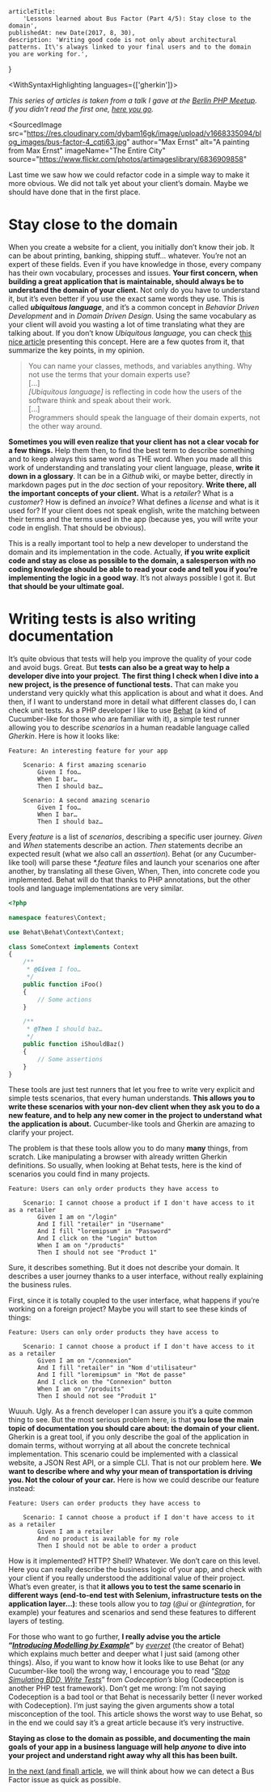 
<Layout>

    articleTitle:
        'Lessons learned about Bus Factor (Part 4/5): Stay close to the domain',
    publishedAt: new Date(2017, 8, 30),
    description: 'Writing good code is not only about architectural patterns. It\'s always linked to your final users and to the domain you are working for.',

}

<WithSyntaxHighlighting languages={['gherkin']}>

<ArticleInfos meta={meta} />

_This series of articles is taken from a talk I gave at the_ [_Berlin PHP Meetup_](https://twitter.com/bephpug)_. If you didn’t read the first one,_ [_here you go_](/articles/bus-factor-3)_._

<SourcedImage
    src="https://res.cloudinary.com/dybam16gk/image/upload/v1668335094/blog_images/bus-factor-4_cqti63.jpg"
    author="Max Ernst"
    alt="A painting from Max Ernst"
    imageName="The Entire City"
    source="https://www.flickr.com/photos/artimageslibrary/6836909858"
></SourcedImage>

Last time we saw how we could refactor code in a simple way to make it more obvious. We did not talk yet about your client’s domain. Maybe we should have done that in the first place.

# Stay close to the domain

When you create a website for a client, you initially don’t know their job. It can be about printing, banking, shipping stuff… whatever. You’re not an expert of these fields. Even if you have knowledge in those, every company has their own vocabulary, processes and issues. **Your first concern, when building a great application that is maintainable, should always be to understand the domain of your client.** Not only do you have to understand it, but it’s even better if you use the exact same words they use. This is called **_ubiquitous language_**, and it’s a common concept in _Behavior Driven Development_ and in _Domain Driven Design_. Using the same vocabulary as your client will avoid you wasting a lot of time translating what they are talking about. If you don’t know _Ubiquitous language,_ you can check [this nice article](http://www.jamesshore.com/Agile-Book/ubiquitous_language.html) presenting this concept. Here are a few quotes from it, that summarize the key points, in my opinion.

> You can name your classes, methods, and variables anything. Why not use the terms that your domain experts use?  
> \[…\]  
> _\[Ubiquitous language\]_ is reflecting in code how the users of the software think and speak about their work.  
> \[…\]  
> Programmers should speak the language of their domain experts, not the other way around.

**Sometimes you will even realize that your client has not a clear vocab for a few things.** Help them then, to find the best term to describe something and to keep always this same word as THE word. When you made all this work of understanding and translating your client language, please, **write it down in a glossary**. It can be in a _Github_ wiki, or maybe better, directly in markdown pages put in the _doc_ section of your repository. **Write there, all the important concepts of your client.** What is a _retailer_? What is a _customer_? How is defined an _invoice_? What defines a _license_ and what is it used for? If your client does not speak english, write the matching between their terms and the terms used in the app (because yes, you will write your code in english. That should be obvious).

This is a really important tool to help a new developer to understand the domain and its implementation in the code. Actually, **if you write explicit code and stay as close as possible to the domain, a salesperson with no coding knowledge should be able to read your code and tell you if you’re implementing the logic in a good way**. It’s not always possible I got it. But **that should be your ultimate goal.**

# Writing tests is also writing documentation

It’s quite obvious that tests will help you improve the quality of your code and avoid bugs. Great. But **tests can also be a great way to help a developer dive into your project**. **The first thing I check when I dive into a new project, is the presence of functional tests.** That can make you understand very quickly what this application is about and what it does. And then, if I want to understand more in detail what different classes do, I can check unit tests. As a PHP developer I like to use [Behat](http://behat.org/en/latest/) (a kind of Cucumber-like for those who are familiar with it), a simple test runner allowing you to describe _scenarios_ in a human readable language called _Gherkin_. Here is how it looks like:

```gherkin
Feature: An interesting feature for your app

    Scenario: A first amazing scenario
        Given I foo…
        When I bar…
        Then I should baz…

    Scenario: A second amazing scenario
        Given I foo…
        When I bar…
        Then I should baz…

```

Every _feature_ is a list of _scenarios_, describing a specific user journey. _Given_ and _When_ statements describe an action. _Then_ statements decribe an expected result (what we also call an _assertion_). Behat (or any Cucumber-like tool) will parse these _\*.feature_ files and launch your scenarios one after another, by translating all these Given, When, Then, into concrete code you implemented. Behat will do that thanks to PHP annotations, but the other tools and language implementations are very similar.

```php
<?php

namespace features\Context;

use Behat\Behat\Context\Context;

class SomeContext implements Context
{
    /**
     * @Given I foo…
     */
    public function iFoo()
    {
        // Some actions
    }

    /**
     * @Then I should baz…
     */
    public function iShouldBaz()
    {
        // Some assertions
    }
}
```

These tools are just test runners that let you free to write very explicit and simple tests scenarios, that every human understands. **This allows you to write these scenarios with your non-dev client when they ask you to do a new feature, and to help any new comer in the project to understand what the application is about.** Cucumber-like tools and Gherkin are amazing to clarify your project.

The problem is that these tools allow you to do many **many** things, from scratch. Like manipulating a browser with already written Gherkin definitions. So usually, when looking at Behat tests, here is the kind of scenarios you could find in many projects.

```gherkin
Feature: Users can only order products they have access to

    Scenario: I cannot choose a product if I don't have access to it as a retailer
        Given I am on "/login"
        And I fill "retailer" in "Username"
        And I fill "loremipsum" in "Password"
        And I click on the "Login" button
        When I am on "/products"
        Then I should not see "Product 1"
```

Sure, it describes something. But it does not describe your domain. It describes a user journey thanks to a user interface, without really explaining the business rules.

First, since it is totally coupled to the user interface, what happens if you’re working on a foreign project? Maybe you will start to see these kinds of things:

```gherkin
Feature: Users can only order products they have access to

    Scenario: I cannot choose a product if I don't have access to it as a retailer
        Given I am on "/connexion"
        And I fill "retailer" in "Nom d'utilisateur"
        And I fill "loremipsum" in "Mot de passe"
        And I click on the "Connexion" button
        When I am on "/produits"
        Then I should not see "Produit 1"
```

Wuuuh. Ugly. As a french developer I can assure you it’s a quite common thing to see. But the most serious problem here, is that **you lose the main topic of documentation you should care about: the domain of your client.** Gherkin is a great tool, if you only describe the goal of the application in domain terms, without worrying at all about the concrete technical implementation. This scenario could be implemented with a classical website, a JSON Rest API, or a simple CLI. That is not our problem here. **We want to describe where and why your mean of transportation is driving you. Not the colour of your car.** Here is how we could describe our feature instead:

```gherkin
Feature: Users can order products they have access to

    Scenario: I cannot choose a product if I don't have access to it as a retailer
        Given I am a retailer
        And no product is available for my role
        Then I should not be able to order a product
```

How is it implemented? HTTP? Shell? Whatever. We don’t care on this level. Here you can really describe the business logic of your app, and check with your client if you really understood the additional value of their project. What’s even greater, is that **it allows you to test the same scenario in different ways** **(end-to-end test with Selenium, infrastructure tests on the application layer…)**: these tools allow you to _tag_ (_@ui_ or _@integration_, for example) your features and scenarios and send these features to different layers of testing.

For those who want to go further, **I really advise you the article “**[**_Introducing Modelling by Example_**](http://stakeholderwhisperer.com/posts/2014/10/introducing-modelling-by-example)**”** by [_everzet_](https://medium.com/u/966f5e8d0a64?source=post_page-----b0d315195678--------------------------------) (the creator of Behat) which explains much better and deeper what I just said (among other things). Also, if you want to know how it looks like to use Behat (or any Cucumber-like tool) the wrong way, I encourage you to read “[_Stop Simulating BDD, Write Tests_](http://codeception.com/12-20-2012/not-bdd.html)” from _Codeception’s_ blog (Codeception is another PHP test framework). Don’t get me wrong: I’m not saying Codeception is a bad tool or that Behat is necessarily better (I never worked with Codeception). I’m just saying the given arguments show a total misconception of the tool. This article shows the worst way to use Behat, so in the end we could say it’s a great article because it’s very instructive.

**Staying as close to the domain as possible, and documenting the main goals of your app in a business language will help _anyone_ to dive into your project and understand right away why all this has been built.**

[In the next (and final) article](/articles/bus-factor-5), we will think about how we can detect a Bus Factor issue as quick as possible.

</WithSyntaxHighlighting>

</Layout>
